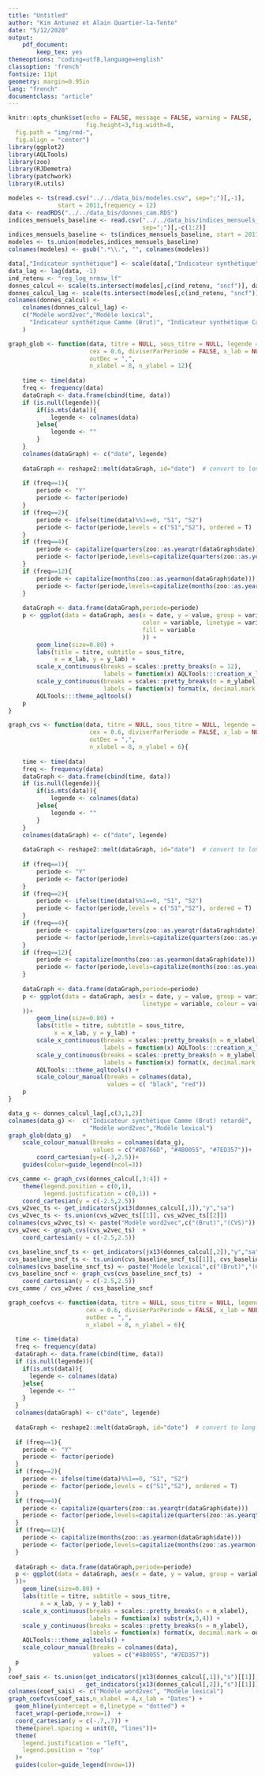 ```yaml
---
title: "Untitled"
author: "Kim Antunez et Alain Quartier-la-Tente"
date: "5/12/2020"
output: 
    pdf_document:
        keep_tex: yes
themeoptions: "coding=utf8,language=english"
classoption: 'french'
fontsize: 11pt
geometry: margin=0.95in
lang: "french"
documentclass: "article"
---
```


```r
knitr::opts_chunk$set(echo = FALSE, message = FALSE, warning = FALSE,
                      fig.height=3,fig.width=8,
  fig.path = "img/rmd-",
  fig.align = "center")
library(ggplot2)
library(AQLTools)
library(zoo)
library(RJDemetra)
library(patchwork)
library(R.utils)
```

```r
modeles <- ts(read.csv("../../data_bis/modeles.csv", sep=";")[,-1],
              start = 2011,frequency = 12)
data <- readRDS("../../data_bis/donnes_cam.RDS")
indices_mensuels_baseline <- read.csv("../../data_bis/indices_mensuels_baseline.csv",
                                      sep=";")[,-c(1:2)]
indices_mensuels_baseline <- ts(indices_mensuels_baseline, start = 2011, frequency = 12)
modeles <- ts.union(modeles,indices_mensuels_baseline)
colnames(modeles) <- gsub(".*\\.", "", colnames(modeles))

data[,"Indicateur synthétique"] <- scale(data[,"Indicateur synthétique"] )
data_lag <- lag(data, -1)
ind_retenu <- "reg_log_nrmsw_lf"
donnes_calcul <- scale(ts.intersect(modeles[,c(ind_retenu, "sncf")], data[,1:2]))
donnes_calcul_lag <- scale(ts.intersect(modeles[,c(ind_retenu, "sncf")], data_lag[,1:2]))
colnames(donnes_calcul) <- 
    colnames(donnes_calcul_lag) <- 
    c("Modèle word2vec","Modèle lexical",
      "Indicateur synthétique Camme (Brut)", "Indicateur synthétique Camme (CVS)"
    )

graph_glob <- function(data, titre = NULL, sous_titre = NULL, legende = NULL, afficheVolatilite = FALSE,
                       cex = 0.6, diviserParPeriode = FALSE, x_lab = NULL, x_lab_month = FALSE, y_lab = NULL,
                       outDec = ",",
                       n_xlabel = 8, n_ylabel = 12){
    
    time <- time(data)
    freq <- frequency(data)
    dataGraph <- data.frame(cbind(time, data))
    if (is.null(legende)){
        if(is.mts(data)){
            legende <- colnames(data)
        }else{
            legende <- ""
        }
    }
    colnames(dataGraph) <- c("date", legende)
    
    dataGraph <- reshape2::melt(dataGraph, id="date")  # convert to long format
    
    if (freq==1){
        periode <- "Y"
        periode <- factor(periode)
    }
    if (freq==2){
        periode <- ifelse(time(data)%%1==0, "S1", "S2")
        periode <- factor(periode,levels = c("S1","S2"), ordered = T)
    }
    if (freq==4){
        periode <- capitalize(quarters(zoo::as.yearqtr(dataGraph$date)))
        periode <- factor(periode,levels=capitalize(quarters(zoo::as.yearqtr((0:3)/4))),ordered = T)
    }
    if (freq==12){
        periode <- capitalize(months(zoo::as.yearmon(dataGraph$date)))
        periode <- factor(periode,levels=capitalize(months(zoo::as.yearmon((0:11)/12))),ordered = T)
    }
    
    dataGraph <- data.frame(dataGraph,periode=periode)
    p <- ggplot(data = dataGraph, aes(x = date, y = value, group = variable,
                                      color = variable, linetype = variable,
                                      fill = variable
                                      )) +
        geom_line(size=0.80) +
        labs(title = titre, subtitle = sous_titre,
             x = x_lab, y = y_lab) +
        scale_x_continuous(breaks = scales::pretty_breaks(n = 12),
                           labels = function(x) AQLTools:::creation_x_label(x, x_lab_month = x_lab_month, outDec = outDec)) +
        scale_y_continuous(breaks = scales::pretty_breaks(n = n_ylabel),
                           labels = function(x) format(x, decimal.mark = outDec))+
        AQLTools:::theme_aqltools()
    p
}

graph_cvs <- function(data, titre = NULL, sous_titre = NULL, legende = NULL, afficheVolatilite = FALSE,
                       cex = 0.6, diviserParPeriode = FALSE, x_lab = NULL, x_lab_month = FALSE, y_lab = NULL,
                       outDec = ",",
                       n_xlabel = 8, n_ylabel = 6){
    
    time <- time(data)
    freq <- frequency(data)
    dataGraph <- data.frame(cbind(time, data))
    if (is.null(legende)){
        if(is.mts(data)){
            legende <- colnames(data)
        }else{
            legende <- ""
        }
    }
    colnames(dataGraph) <- c("date", legende)
    
    dataGraph <- reshape2::melt(dataGraph, id="date")  # convert to long format
    
    if (freq==1){
        periode <- "Y"
        periode <- factor(periode)
    }
    if (freq==2){
        periode <- ifelse(time(data)%%1==0, "S1", "S2")
        periode <- factor(periode,levels = c("S1","S2"), ordered = T)
    }
    if (freq==4){
        periode <- capitalize(quarters(zoo::as.yearqtr(dataGraph$date)))
        periode <- factor(periode,levels=capitalize(quarters(zoo::as.yearqtr((0:3)/4))),ordered = T)
    }
    if (freq==12){
        periode <- capitalize(months(zoo::as.yearmon(dataGraph$date)))
        periode <- factor(periode,levels=capitalize(months(zoo::as.yearmon((0:11)/12))),ordered = T)
    }
    
    dataGraph <- data.frame(dataGraph,periode=periode)
    p <- ggplot(data = dataGraph, aes(x = date, y = value, group = variable,
                                      linetype = variable, colour = variable
    ))+
        geom_line(size=0.80) +
        labs(title = titre, subtitle = sous_titre,
             x = x_lab, y = y_lab) +
        scale_x_continuous(breaks = scales::pretty_breaks(n = n_xlabel),
                           labels = function(x) AQLTools:::creation_x_label(x, x_lab_month = x_lab_month, outDec = outDec)) +
        scale_y_continuous(breaks = scales::pretty_breaks(n = n_ylabel),
                           labels = function(x) format(x, decimal.mark = outDec))+
        AQLTools:::theme_aqltools() +
        scale_colour_manual(breaks = colnames(data),
                            values = c( "black", "red"))
    p
}
```


```r
data_g <- donnes_calcul_lag[,c(3,1,2)]
colnames(data_g) <-  c("Indicateur synthétique Camme (Brut) retardé",
                       "Modèle word2vec","Modèle lexical")
graph_glob(data_g)   +
    scale_colour_manual(breaks = colnames(data_g),
                        values = c("#D8766D", "#4B0055", "#7ED357"))+
        coord_cartesian(y=c(-3,2.5))+
    guides(color=guide_legend(ncol=3))
```

```r

cvs_camme <- graph_cvs(donnes_calcul[,3:4]) +
    theme(legend.position = c(0,1),
          legend.justification = c(0,1)) +
    coord_cartesian(y = c(-2.5,2.5))
cvs_w2vec_ts <- get_indicators(jx13(donnes_calcul[,1]),"y","sa")
cvs_w2vec_ts <- ts.union(cvs_w2vec_ts[[1]], cvs_w2vec_ts[[2]])
colnames(cvs_w2vec_ts) <- paste("Modèle word2vec",c("(Brut)","(CVS)"))
cvs_w2vec <- graph_cvs(cvs_w2vec_ts)  +
    coord_cartesian(y = c(-2.5,2.5))

cvs_baseline_sncf_ts <- get_indicators(jx13(donnes_calcul[,2]),"y","sa")
cvs_baseline_sncf_ts <- ts.union(cvs_baseline_sncf_ts[[1]], cvs_baseline_sncf_ts[[2]])
colnames(cvs_baseline_sncf_ts) <- paste("Modèle lexical",c("(Brut)","(CVS)"))
cvs_baseline_sncf <- graph_cvs(cvs_baseline_sncf_ts)  +
    coord_cartesian(y = c(-2.5,2.5))
cvs_camme / cvs_w2vec / cvs_baseline_sncf
```

```r
graph_coefcvs <- function(data, titre = NULL, sous_titre = NULL, legende = NULL, afficheVolatilite = FALSE,
                      cex = 0.6, diviserParPeriode = FALSE, x_lab = NULL, x_lab_month = FALSE, y_lab = NULL,
                      outDec = ",",
                      n_xlabel = 8, n_ylabel = 6){
  
  time <- time(data)
  freq <- frequency(data)
  dataGraph <- data.frame(cbind(time, data))
  if (is.null(legende)){
    if(is.mts(data)){
      legende <- colnames(data)
    }else{
      legende <- ""
    }
  }
  colnames(dataGraph) <- c("date", legende)
  
  dataGraph <- reshape2::melt(dataGraph, id="date")  # convert to long format
  
  if (freq==1){
    periode <- "Y"
    periode <- factor(periode)
  }
  if (freq==2){
    periode <- ifelse(time(data)%%1==0, "S1", "S2")
    periode <- factor(periode,levels = c("S1","S2"), ordered = T)
  }
  if (freq==4){
    periode <- capitalize(quarters(zoo::as.yearqtr(dataGraph$date)))
    periode <- factor(periode,levels=capitalize(quarters(zoo::as.yearqtr((0:3)/4))),ordered = T)
  }
  if (freq==12){
    periode <- capitalize(months(zoo::as.yearmon(dataGraph$date)))
    periode <- factor(periode,levels=capitalize(months(zoo::as.yearmon((0:11)/12))),ordered = T)
  }
  
  dataGraph <- data.frame(dataGraph,periode=periode)
  p <- ggplot(data = dataGraph, aes(x = date, y = value, group = variable, colour = variable
  ))+
    geom_line(size=0.80) +
    labs(title = titre, subtitle = sous_titre,
         x = x_lab, y = y_lab) +
    scale_x_continuous(breaks = scales::pretty_breaks(n = n_xlabel),
                       labels = function(x) substr(x,3,4)) +
    scale_y_continuous(breaks = scales::pretty_breaks(n = n_ylabel),
                       labels = function(x) format(x, decimal.mark = outDec))+
    AQLTools:::theme_aqltools() +
    scale_colour_manual(breaks = colnames(data),
                        values = c("#4B0055", "#7ED357"))
  p
}
coef_sais <- ts.union(get_indicators(jx13(donnes_calcul[,1]),"s")[[1]],
                      get_indicators(jx13(donnes_calcul[,2]),"s")[[1]])
colnames(coef_sais) <- c("Modèle word2vec", "Modèle lexical")
graph_coefcvs(coef_sais,n_xlabel = 4,x_lab = "Dates") +
  geom_hline(yintercept = 0,linetype = "dotted") +
  facet_wrap(~periode,nrow=1)  +
  coord_cartesian(y = c(-.7,.7)) + 
  theme(panel.spacing = unit(0, "lines"))+
  theme(
    legend.justification = "left",
    legend.position = "top"
  )+
  guides(color=guide_legend(nrow=1))
```

